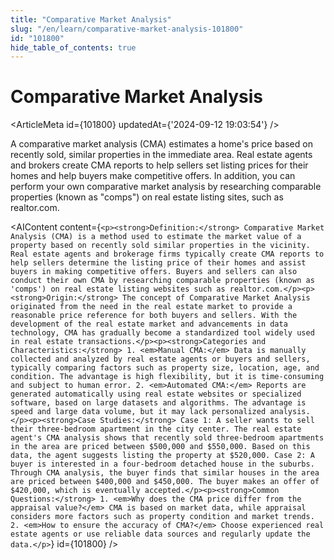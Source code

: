 ```yaml
---
title: "Comparative Market Analysis"
slug: "/en/learn/comparative-market-analysis-101800"
id: "101800"
hide_table_of_contents: true
---
```



# Comparative Market Analysis

<ArticleMeta id={101800} updatedAt={'2024-09-12 19:03:54'} />
<div className='border-solid border-b border-t-0 my-4 border-[var(--ifm-color-gray-300)]' />

A comparative market analysis (CMA) estimates a home's price based on recently sold, similar properties in the immediate area. Real estate agents and brokers create CMA reports to help sellers set listing prices for their homes and help buyers make competitive offers. In addition, you can perform your own comparative market analysis by researching comparable properties (known as "comps") on real estate listing sites, such as realtor.com.

<AIContent content={`<p><strong>Definition:</strong> Comparative Market Analysis (CMA) is a method used to estimate the market value of a property based on recently sold similar properties in the vicinity. Real estate agents and brokerage firms typically create CMA reports to help sellers determine the listing price of their homes and assist buyers in making competitive offers. Buyers and sellers can also conduct their own CMA by researching comparable properties (known as 'comps') on real estate listing websites such as realtor.com.</p><p><strong>Origin:</strong> The concept of Comparative Market Analysis originated from the need in the real estate market to provide a reasonable price reference for both buyers and sellers. With the development of the real estate market and advancements in data technology, CMA has gradually become a standardized tool widely used in real estate transactions.</p><p><strong>Categories and Characteristics:</strong> 1. <em>Manual CMA:</em> Data is manually collected and analyzed by real estate agents or buyers and sellers, typically comparing factors such as property size, location, age, and condition. The advantage is high flexibility, but it is time-consuming and subject to human error. 2. <em>Automated CMA:</em> Reports are generated automatically using real estate websites or specialized software, based on large datasets and algorithms. The advantage is speed and large data volume, but it may lack personalized analysis.</p><p><strong>Case Studies:</strong> Case 1: A seller wants to sell their three-bedroom apartment in the city center. The real estate agent's CMA analysis shows that recently sold three-bedroom apartments in the area are priced between $500,000 and $550,000. Based on this data, the agent suggests listing the property at $520,000. Case 2: A buyer is interested in a four-bedroom detached house in the suburbs. Through CMA analysis, the buyer finds that similar houses in the area are priced between $400,000 and $450,000. The buyer makes an offer of $420,000, which is eventually accepted.</p><p><strong>Common Questions:</strong> 1. <em>Why does the CMA price differ from the appraisal value?</em> CMA is based on market data, while appraisal considers more factors such as property condition and market trends. 2. <em>How to ensure the accuracy of CMA?</em> Choose experienced real estate agents or use reliable data sources and regularly update the data.</p>`} id={101800} />
